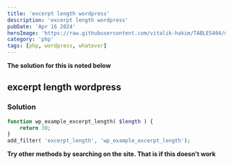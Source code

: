 ```yaml
---
title: 'excerpt length wordpress'
description: 'excerpt length wordpress'
pubDate: 'Apr 16 2024'
heroImage: 'https://raw.githubusercontent.com/vitalik-hakim/TABLES404/main/error_b/php.png'
category: 'php'
tags: [php, wordpress, whatever]
---
```


**The solution for this is noted below**

## excerpt length wordpress

### Solution

```php
function wp_example_excerpt_length( $length ) {
    return 30;
}
add_filter( 'excerpt_length', 'wp_example_excerpt_length');
```

**Try other methods by searching on the site. That is if this doesn't work**
